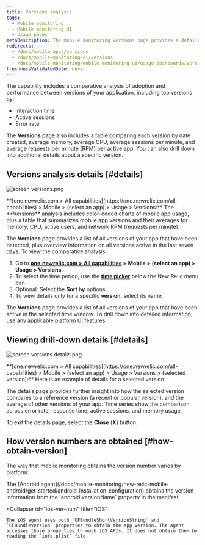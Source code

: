 ```yaml
---
title: Versions analysis
tags:
  - Mobile monitoring
  - Mobile monitoring UI
  - Usage pages
metaDescription: The mobile monitoring versions page provides a detailed 7-day comparative analysis between versions of your mobile app.
redirects:
  - /docs/mobile-apps/versions
  - /docs/mobile-monitoring-ui/versions
  - /docs/mobile-monitoring/mobile-monitoring-ui/usage-dashboards/versions-analysis
freshnessValidatedDate: never
---
```




The <InlinePopover type="mobile" /> capability includes a comparative analysis of adoption and performance between versions of your application, including top versions by:

* Interaction time
* Active sessions
* Error rate

The <DoNotTranslate>**Versions**</DoNotTranslate> page also includes a table comparing each version by date created, average memory, average CPU, average sessions per minute, and average requests per minute (RPM) per active app. You can also drill down into additional details about a specific version.

## Versions analysis details [#details]

<img
  title="screen versions.png"
  alt="screen versions.png"
  src={mobileVersionsOverview}
/>

<figcaption>
  <DoNotTranslate>**[one.newrelic.com > All capabilities](https://one.newrelic.com/all-capabilities) > Mobile > (select an app) > Usage > Versions:**</DoNotTranslate> The <DoNotTranslate>**Versions**</DoNotTranslate> analysis includes color-coded charts of mobile app usage, plus a table that summarizes mobile app versions and their averages for memory, CPU, active users, and network RPM (requests per minute).
</figcaption>

The <DoNotTranslate>**Versions**</DoNotTranslate> page provides a list of all versions of your app that have been detected, plus overview information on all versions active in the last seven days. To view the comparative analysis:

1. Go to <DoNotTranslate>**[one.newrelic.com > All capabilities](https://one.newrelic.com/all-capabilities) > Mobile > (select an app) > Usage > Versions**</DoNotTranslate>.
2. To select the time period, use the [<DoNotTranslate>**time picker**</DoNotTranslate>](/docs/query-your-data/explore-query-data/dashboards/manage-your-dashboard/#dash-time-picker) below the New Relic menu bar.
3. Optional: Select the <DoNotTranslate>**Sort by**</DoNotTranslate> options.
4. To view details only for a specific <DoNotTranslate>**version**</DoNotTranslate>, select its name.

The <DoNotTranslate>**Versions**</DoNotTranslate> page provides a list of all versions of your app that have been active in the selected time window. To drill down into detailed information, use any applicable [platform UI features](/docs/new-relic-solutions/new-relic-one/introduction-new-relic-platform).

## Viewing drill-down details [#details]

<img
  title="screen versions details.png"
  alt="screen versions details.png"
  src={mobileVersionDetails}
/>

<figcaption>
  <DoNotTranslate>**[one.newrelic.com > All capabilities](https://one.newrelic.com/all-capabilities) > Mobile > (select an app) > Usage > Versions > (selected version):**</DoNotTranslate> Here is an example of details for a selected version.
</figcaption>

The details page provides further insight into how the selected version compares to a reference version (a recent or popular version), and the average of other versions of your app. Time series show the comparison across error rate, response time, active sessions, and memory usage.

To exit the details page, select the <DoNotTranslate>**Close**</DoNotTranslate> (<DoNotTranslate>**X**</DoNotTranslate>) button.

## How version numbers are obtained [#how-obtain-version]

The way that mobile monitoring obtains the version number varies by platform:

<CollapserGroup>
  <Collapser
    id="android-ver-num"
    title="Android"
  >
    The [Android agent](/docs/mobile-monitoring/new-relic-mobile-android/get-started/android-installation-configuration) obtains the version information from the `android:versionName` property in the manifest.
  </Collapser>

  <Collapser
    id="ios-ver-num"
    title="iOS"
  >
    The iOS agent uses both `CFBundleShortVersionString` and `CFBundleVersion` properties to obtain the app version. The agent accesses those properties through iOS APIs. It does not obtain them by reading the `info.plist` file.
  </Collapser>
</CollapserGroup>
